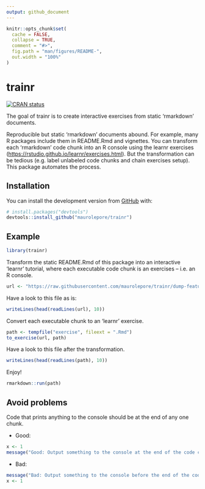 ```yaml
---
output: github_document
---
```


<!-- README.md is generated from README.Rmd. Please edit that file -->

```r
knitr::opts_chunk$set(
  cache = FALSE,
  collapse = TRUE,
  comment = "#>",
  fig.path = "man/figures/README-",
  out.width = "100%"
)
```

# trainr

<!-- badges: start -->
[![CRAN status](https://www.r-pkg.org/badges/version/trainr)](https://CRAN.R-project.org/package=trainr)
<!-- badges: end -->

The goal of trainr is to create interactive exercises from static 'rmarkdown' documents.

Reproducible but static 'rmarkdown' documents abound. For example, many R
packages include them in README.Rmd and vignettes. You can transform each
'rmarkdown' code chunk into an R console using the learnr exercises
(<https://rstudio.github.io/learnr/exercises.html>). But the transformation can
be tedious (e.g. label unlabeled code chunks and chain exercises setup). This
package automates the process.

## Installation

You can install the development version from [GitHub](https://github.com/) with:

``` r
# install.packages("devtools")
devtools::install_github("maurolepore/trainr")
```
## Example

```r
library(trainr)
```

Transform the static README.Rmd of this package into an interactive 'learnr' tutorial, where each executable code chunk is an exercises -- i.e. an R console.

```r
url <- "https://raw.githubusercontent.com/maurolepore/trainr/dump-features/README.Rmd"
```

Have a look to this file as is:

```r
writeLines(head(readLines(url), 10))
```

Convert each executable chunk to an 'learnr' exercise.

```r
path <- tempfile("exercise", fileext = ".Rmd")
to_exercise(url, path)
```

Have a look to this file after the transformation.

```r
writeLines(head(readLines(path), 10))
```

Enjoy!

```r
rmarkdown::run(path)
```

## Avoid problems

Code that prints anything to the console should be at the end of any one chunk.

* Good:

```r
x <- 1
message("Good: Output something to the console at the end of the code chunk")
```

* Bad:

```r
message("Bad: Output something to the console before the end of the code chunk")
x <- 1
```

